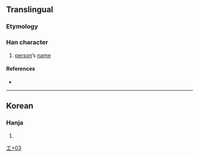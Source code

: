 {{character info/new}}
==Translingual==

===Etymology===
===Han character===
{{Han char|rn=48|rad=工|as=03|sn=6|four=|canj=SSN,XSSN|ids=⿱巨𠃍}}

# [[person]]’s [[name]]

====References====
* {{Han ref|kx=0325.171|dj=0629.040|hdz=10082.051|uh=5DEA|ud=24042}}

----

==Korean==

===Hanja===
{{ko-hanja|hangeul=[[걱]]|rv=geok|mr=kŏk}}

# {{defn|lang=ko|sort=工03}}

[[Category:Korean-only CJKV Characters|工+03]]